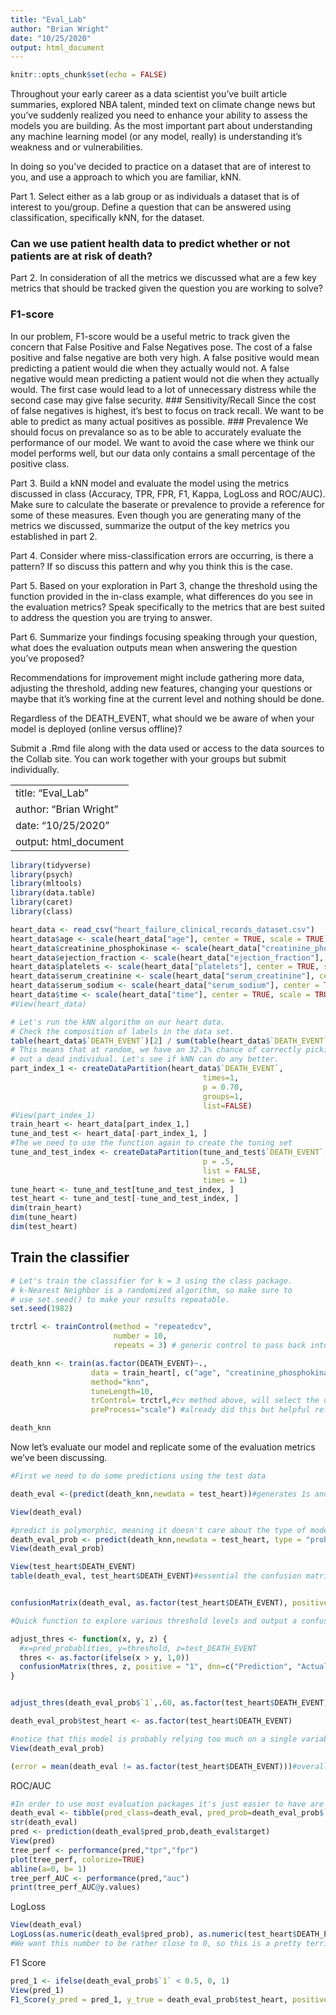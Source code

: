 ```yaml
---
title: "Eval_Lab"
author: "Brian Wright"
date: "10/25/2020"
output: html_document
---
```


```r
knitr::opts_chunk$set(echo = FALSE)
```

Throughout your early career as a data scientist you've built article summaries, 
explored NBA talent, minded text on climate change news but you've suddenly realized you need to enhance your ability to assess the models you are building. 
As the most important part about understanding any machine learning model 
(or any model, really) is understanding it's weakness and or vulnerabilities. 

In doing so you've decided to practice on a dataset that are of interest to you, and use a approach to which you are familiar, kNN. 

Part 1. Select either as a lab group or as individuals a dataset that is of interest to you/group. Define a question that can be answered using classification, specifically kNN, for the dataset. 

### Can we use patient health data to predict whether or not patients are at risk of death?

Part 2. In consideration of all the metrics we discussed what are a few key metrics that should be tracked given the question you are working to solve?

### F1-score
  In our problem, F1-score would be a useful metric to track given the concern that False Positive and False Negatives pose. The cost of a false positive and false negative are both very high. A false positive would mean predicting a patient would die when they actually would not. A false negative would mean predicting a patient would not die when they actually would. The first case would lead to a lot of unnecessary distress while the second case may give false security. 
### Sensitivity/Recall
  Since the cost of false negatives is highest, it's best to focus on track recall. We want to be able to predict as many actual positives as possible.
### Prevalence
  We should focus on prevalance so as to be able to accurately evaluate the performance of our model. We want to avoid the case where we think our model performs well, but our data only contains a small percentage of the positive class. 


Part 3. Build a kNN model and evaluate the model using the metrics discussed in class (Accuracy, TPR, FPR, F1, Kappa, LogLoss and ROC/AUC). Make sure to calculate the baserate or prevalence to provide a reference for some of these measures. Even though you are generating many of the metrics we discussed, summarize the output of the key metrics you established in part 2. 

Part 4.  Consider where miss-classification errors are occurring, is there a pattern? If so discuss this pattern and why you think this is the case. 


Part 5. Based on your exploration in Part 3, change the threshold using the function provided in the in-class example, what differences do you see in the evaluation metrics? Speak specifically to the metrics that are best suited to address the question you are trying to answer. 

Part 6. Summarize your findings focusing speaking through your question, what does the evaluation outputs mean when answering the question you've proposed?

Recommendations for improvement might include gathering more data, adjusting the threshold, adding new features, changing your questions or maybe that it's working fine at the current level and nothing should be done. 

Regardless of the DEATH_EVENT, what should we be aware of when your model is deployed (online versus offline)? 

Submit a .Rmd file along with the data used or access to the data sources to the Collab site. You can work together with your groups but submit individually. 

---
title: "Eval_Lab"
author: "Brian Wright"
date: "10/25/2020"
output: html_document
---

```r
library(tidyverse)
library(psych)
library(mltools)
library(data.table)
library(caret)
library(class)
```

```r
heart_data <- read_csv("heart_failure_clinical_records_dataset.csv")
heart_data$age <- scale(heart_data["age"], center = TRUE, scale = TRUE)
heart_data$creatinine_phosphokinase <- scale(heart_data["creatinine_phosphokinase"], center = TRUE, scale = TRUE)
heart_data$ejection_fraction <- scale(heart_data["ejection_fraction"], center = TRUE, scale = TRUE)
heart_data$platelets <- scale(heart_data["platelets"], center = TRUE, scale = TRUE)
heart_data$serum_creatinine <- scale(heart_data["serum_creatinine"], center = TRUE, scale = TRUE)
heart_data$serum_sodium <- scale(heart_data["serum_sodium"], center = TRUE, scale = TRUE)
heart_data$time <- scale(heart_data["time"], center = TRUE, scale = TRUE)
#View(heart_data)
```

```r
# Let's run the kNN algorithm on our heart data. 
# Check the composition of labels in the data set. 
table(heart_data$`DEATH_EVENT`)[2] / sum(table(heart_data$`DEATH_EVENT`))
# This means that at random, we have an 32.1% chance of correctly picking
# out a dead individual. Let's see if kNN can do any better.
part_index_1 <- createDataPartition(heart_data$`DEATH_EVENT`,
                                           times=1,
                                           p = 0.70,
                                           groups=1,
                                           list=FALSE)
#View(part_index_1)
train_heart <- heart_data[part_index_1,]
tune_and_test <- heart_data[-part_index_1, ]
#The we need to use the function again to create the tuning set 
tune_and_test_index <- createDataPartition(tune_and_test$`DEATH_EVENT`,
                                           p = .5,
                                           list = FALSE,
                                           times = 1)
tune_heart <- tune_and_test[tune_and_test_index, ]
test_heart <- tune_and_test[-tune_and_test_index, ]
dim(train_heart)
dim(tune_heart)
dim(test_heart)
```
## Train the classifier 

```r
# Let's train the classifier for k = 3 using the class package. 
# k-Nearest Neighbor is a randomized algorithm, so make sure to
# use set.seed() to make your results repeatable.
set.seed(1982)

trctrl <- trainControl(method = "repeatedcv",
                       number = 10,
                       repeats = 3) # generic control to pass back into the knn mode using the cross validation method. 

death_knn <- train(as.factor(DEATH_EVENT)~.,
                  data = train_heart[, c("age", "creatinine_phosphokinase", "ejection_fraction", "platelets", "serum_creatinine", "serum_sodium", "time", "high_blood_pressure", "diabetes", "sex", "smoking", "anaemia", "DEATH_EVENT")],
                  method="knn",
                  tuneLength=10,
                  trControl= trctrl,#cv method above, will select the optimal K
                  preProcess="scale") #already did this but helpful reference

death_knn
```
Now let's evaluate our model and replicate some of the evaluation metrics we've been discussing. 
```r
#First we need to do some predictions using the test data 

death_eval <-(predict(death_knn,newdata = test_heart))#generates 1s and 0s

View(death_eval)

#predict is polymorphic, meaning it doesn't care about the type of model passed into it
death_eval_prob <- predict(death_knn,newdata = test_heart, type = "prob")#this gives us the predicted prob, we will need these later for the fairness evaluation
View(death_eval_prob)

View(test_heart$DEATH_EVENT)
table(death_eval, test_heart$DEATH_EVENT)#essential the confusion matrix, though we can make a fancy one using caret built in functions


confusionMatrix(death_eval, as.factor(test_heart$DEATH_EVENT), positive = "1", dnn=c("Prediction", "Actual"), mode = "sens_spec")#change to everything

#Quick function to explore various threshold levels and output a confusion matrix

adjust_thres <- function(x, y, z) {
  #x=pred_probablities, y=threshold, z=test_DEATH_EVENT
  thres <- as.factor(ifelse(x > y, 1,0))
  confusionMatrix(thres, z, positive = "1", dnn=c("Prediction", "Actual"), mode = "everything")
}


adjust_thres(death_eval_prob$`1`,.60, as.factor(test_heart$DEATH_EVENT)) #Not much changes here because of the high probability splits of the data DEATH_EVENTs. Let's take a closer look. We can see that the algo isn't marginally mis-classifying these rows, it's very confidently wrong. Which likely means that there's too much emphasis being placed on too small a number of variables, principally the funfetti variable. 

death_eval_prob$test_heart <- as.factor(test_heart$DEATH_EVENT)

#notice that this model is probably relying too much on a single variable (fun-fetti) b/c distribution of probabilities is so consistent (underfitting)
View(death_eval_prob)

(error = mean(death_eval != as.factor(test_heart$DEATH_EVENT)))#overall error rate, on average when does our prediction not match the actual, looks like around 15%, really just ok. 

```

ROC/AUC
```r
#In order to use most evaluation packages it's just easier to have are predictions and targets in one place. 
death_eval <- tibble(pred_class=death_eval, pred_prob=death_eval_prob$`1`,target=as.numeric(test_heart$DEATH_EVENT))
str(death_eval)
pred <- prediction(death_eval$pred_prob,death_eval$target)
View(pred)
tree_perf <- performance(pred,"tpr","fpr")
plot(tree_perf, colorize=TRUE)
abline(a=0, b= 1)
tree_perf_AUC <- performance(pred,"auc")
print(tree_perf_AUC@y.values)
```

LogLoss
```r
View(death_eval)
LogLoss(as.numeric(death_eval$pred_prob), as.numeric(test_heart$DEATH_EVENT))
#We want this number to be rather close to 0, so this is a pretty terrible result. 
```


F1 Score 
```r
pred_1 <- ifelse(death_eval_prob$`1` < 0.5, 0, 1)
View(pred_1)
F1_Score(y_pred = pred_1, y_true = death_eval_prob$test_heart, positive = "1")
```



